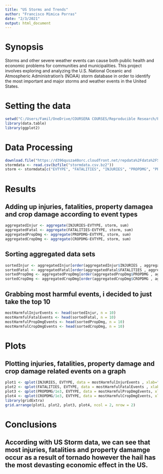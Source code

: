 ---
title: "US Storms and Trends"
author: "Francisco Mimica Porras"
date: "2/3/2021"
output: html_document
---

# Synopsis


Storms and other severe weather events can cause both public health and economic problems for communities and municipalities. This project involves exploring and analyzing the U.S. National Oceanic and Atmospheric Administration's (NOAA) storm database in order to identify the most important and major storms and weather events in the United States.

# Setting the data

```{r}
setwd("C:/Users/Famil/OneDrive/COURSERA COURSES/Reproducible Research/Peer-graded Assignment Course Projects")
library(data.table)
library(ggplot2)

```

# Data Processing

```{r}
download.file("https://d396qusza40orc.cloudfront.net/repdata%2Fdata%2FStormData.csv.bz2", "stormdata.csv.bz2")
stormdata <- read.csv(bzfile("stormdata.csv.bz2"))
storm <- stormdata[c("EVTYPE", "FATALITIES", "INJURIES", "PROPDMG", "PROPDMGEXP", "CROPDMG", "CROPDMGEXP")]
```
# Results


## Adding up injuries, fatalities, property damagea and crop damage according to event types

```{r}
aggregatedInjur <- aggregate(INJURIES~EVTYPE, storm, sum)
aggregatedFatal <- aggregate(FATALITIES~EVTYPE, storm, sum)
aggregatedPropDmg <- aggregate(PROPDMG~EVTYPE, storm, sum)
aggregatedCropDmg <- aggregate(CROPDMG~EVTYPE, storm, sum)

```

## Sorting aggregated data sets

```{r}
sortedInjur <- aggregatedInjur[order(aggregatedInjur$INJURIES , aggregatedInjur$EVTYPE, decreasing = TRUE), ]
sortedFatal <- aggregatedFatal[order(aggregatedFatal$FATALITIES , aggregatedFatal$EVTYPE, decreasing = TRUE), ]
sortedPropDmg <- aggregatedPropDmg[order(aggregatedPropDmg$PROPDMG , aggregatedPropDmg$EVTYPE, decreasing = TRUE), ]
sortedCropDmg <- aggregatedCropDmg[order(aggregatedCropDmg$CROPDMG , aggregatedCropDmg$EVTYPE, decreasing = TRUE), ]

```

## Grabbing most harmful events, i decided to just take the top 10

```{r}

mostHarmfulInjurEvents <- head(sortedInjur, n = 10)
mostHarmfulFatalEvents <- head(sortedFatal, n = 10)
mostHarmfulPropDmgEvents <- head(sortedPropDmg, n = 10)
mostHarmfulCropDmgEvents <- head(sortedCropDmg, n = 10)

```
# Plots

## Plotting injuries, fatalities, property damage and crop damage related events on a graph

```{r}
plot1 <- qplot(INJURIES, EVTYPE, data = mostHarmfulInjurEvents , xlab="Number of Injuries", ylab="Event Type")
plot2 <- qplot(FATALITIES, EVTYPE, data = mostHarmfulFatalEvents , xlab="Number of Fatalities", ylab="Event Type")
plot3 <- qplot(PROPDMG/1e3, EVTYPE, data = mostHarmfulPropDmgEvents, xlab="Property Damage(in 1000)", ylab="Event Type")
plot4 <- qplot(CROPDMG/1e3, EVTYPE, data = mostHarmfulCropDmgEvents, xlab="crop Damage (in 1000)", ylab="Event Type")
library(gridExtra)
grid.arrange(plot1, plot2, plot3, plot4, ncol = 2, nrow = 2)

```
# Conclusions

## According with US Storm data, we can see that most injuries, fatalities and property damamge occur as a result of tornado however the hail has the most devasting economic effect in the US. 